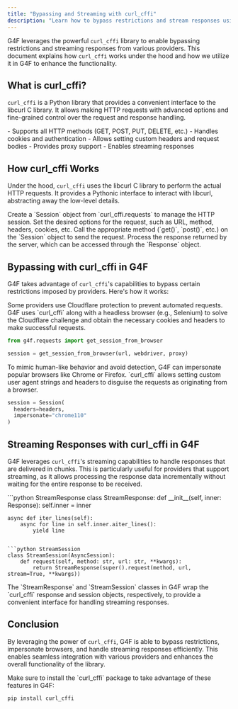 ```yaml
---
title: "Bypassing and Streaming with curl_cffi"
description: "Learn how to bypass restrictions and stream responses using the curl_cffi library in G4F."
---
```


G4F leverages the powerful `curl_cffi` library to enable bypassing restrictions and streaming responses from various providers. This document explains how `curl_cffi` works under the hood and how we utilize it in G4F to enhance the functionality.

## What is curl_cffi?

`curl_cffi` is a Python library that provides a convenient interface to the libcurl C library. It allows making HTTP requests with advanced options and fine-grained control over the request and response handling.

<Accordion title="Key Features of curl_cffi">
- Supports all HTTP methods (GET, POST, PUT, DELETE, etc.)
- Handles cookies and authentication
- Allows setting custom headers and request bodies
- Provides proxy support
- Enables streaming responses
</Accordion>

## How curl_cffi Works

Under the hood, `curl_cffi` uses the libcurl C library to perform the actual HTTP requests. It provides a Pythonic interface to interact with libcurl, abstracting away the low-level details.

<Steps>
  <Step title="Step 1: Initialize Session">
    Create a `Session` object from `curl_cffi.requests` to manage the HTTP session.
  </Step>
  <Step title="Step 2: Configure Request">
    Set the desired options for the request, such as URL, method, headers, cookies, etc.
  </Step>
  <Step title="Step 3: Send Request">
    Call the appropriate method (`get()`, `post()`, etc.) on the `Session` object to send the request.
  </Step>
  <Step title="Step 4: Handle Response">
    Process the response returned by the server, which can be accessed through the `Response` object.
  </Step>
</Steps>

## Bypassing with curl_cffi in G4F

G4F takes advantage of `curl_cffi`'s capabilities to bypass certain restrictions imposed by providers. Here's how it works:

<Accordion title="Bypassing Cloudflare">
  Some providers use Cloudflare protection to prevent automated requests. G4F uses `curl_cffi` along with a headless browser (e.g., Selenium) to solve the Cloudflare challenge and obtain the necessary cookies and headers to make successful requests.

  ```python
  from g4f.requests import get_session_from_browser

  session = get_session_from_browser(url, webdriver, proxy)
  ```
</Accordion>

<Accordion title="Impersonating Browsers">
  To mimic human-like behavior and avoid detection, G4F can impersonate popular browsers like Chrome or Firefox. `curl_cffi` allows setting custom user agent strings and headers to disguise the requests as originating from a browser.

  ```python 
  session = Session(
    headers=headers,
    impersonate="chrome110"
  )
  ```
</Accordion>

## Streaming Responses with curl_cffi in G4F

G4F leverages `curl_cffi`'s streaming capabilities to handle responses that are delivered in chunks. This is particularly useful for providers that support streaming, as it allows processing the response data incrementally without waiting for the entire response to be received.

<CodeGroup>
```python StreamResponse
class StreamResponse:
    def __init__(self, inner: Response):
        self.inner = inner

    async def iter_lines(self):
        async for line in self.inner.aiter_lines():
            yield line
```

```python StreamSession
class StreamSession(AsyncSession):
    def request(self, method: str, url: str, **kwargs):
        return StreamResponse(super().request(method, url, stream=True, **kwargs))
```
</CodeGroup>

<Note>
The `StreamResponse` and `StreamSession` classes in G4F wrap the `curl_cffi` response and session objects, respectively, to provide a convenient interface for handling streaming responses.
</Note>

## Conclusion

By leveraging the power of `curl_cffi`, G4F is able to bypass restrictions, impersonate browsers, and handle streaming responses efficiently. This enables seamless integration with various providers and enhances the overall functionality of the library.

<Tip>
Make sure to install the `curl_cffi` package to take advantage of these features in G4F:

```bash
pip install curl_cffi
```
</Tip>